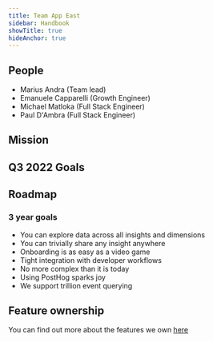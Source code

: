 ```yaml
---
title: Team App East
sidebar: Handbook
showTitle: true
hideAnchor: true
---
```



## People

- Marius Andra (Team lead)
- Emanuele Capparelli (Growth Engineer)
- Michael Matloka (Full Stack Engineer)
- Paul D'Ambra (Full Stack Engineer)

## Mission

<Mission />

## Q3 2022 Goals


<Objectives />


## Roadmap

### 3 year goals
* You can explore data across all insights and dimensions
* You can trivially share any insight anywhere
* Onboarding is as easy as a video game
* Tight integration with developer workflows
* No more complex than it is today
* Using PostHog sparks joy
* We support trillion event querying

## Feature ownership
You can find out more about the features we own [here](/handbook/engineering/feature-ownership)
